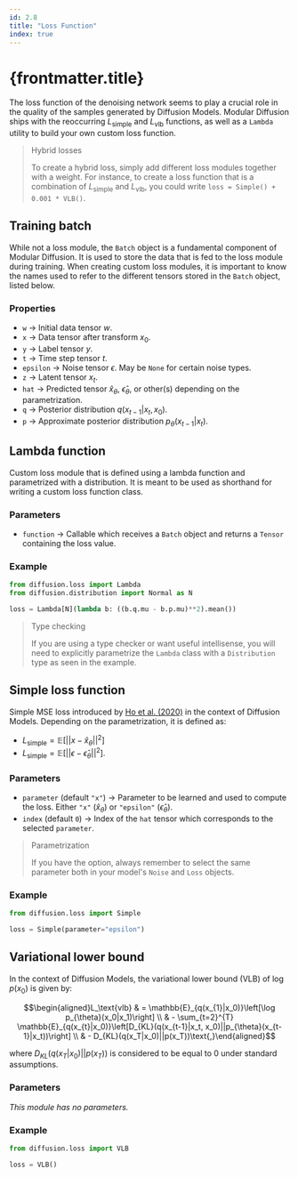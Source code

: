 ```yaml
---
id: 2.8
title: "Loss Function"
index: true
---
```


# {frontmatter.title}

The loss function of the denoising network seems to play a crucial role in the quality of the samples generated by Diffusion Models. Modular Diffusion ships with the reoccurring $L_\text{simple}$ and $L_\text{vlb}$ functions, as well as a `Lambda` utility to build your own custom loss function.

> Hybrid losses
>
> To create a hybrid loss, simply add different loss modules together with a weight. For instance, to create a loss function that is a combination of $L_\text{simple}$ and $L_\text{vlb}$, you could write `loss = Simple() + 0.001 * VLB()`.

## Training batch

While not a loss module, the `Batch` object is a fundamental component of Modular Diffusion. It is used to store the data that is fed to the loss module during training. When creating custom loss modules, it is important to know the names used to refer to the different tensors stored in the `Batch` object, listed below.

### Properties

- `w` -> Initial data tensor $w$.
- `x` -> Data tensor after transform $x_0$.
- `y` -> Label tensor $y$.
- `t` -> Time step tensor $t$.
- `epsilon` -> Noise tensor $\epsilon$. May be `None` for certain noise types.
- `z` -> Latent tensor $x_t$.
- `hat` -> Predicted tensor $\hat{x}_\theta$, $\hat{\epsilon}_\theta$, or other(s) depending on the parametrization.
- `q` -> Posterior distribution $q(x_{t-1}|x_t, x_0)$.
- `p` -> Approximate posterior distribution $p_\theta(x_{t-1} | x_t)$.

## Lambda function

Custom loss module that is defined using a lambda function and parametrized with a distribution. It is meant to be used as shorthand for writing a custom loss function class.

### Parameters

- `function` -> Callable which receives a `Batch` object and returns a `Tensor` containing the loss value.

### Example

```python
from diffusion.loss import Lambda
from diffusion.distribution import Normal as N

loss = Lambda[N](lambda b: ((b.q.mu - b.p.mu)**2).mean())
```

> Type checking
>
> If you are using a type checker or want useful intellisense, you will need to explicitly parametrize the `Lambda` class with a `Distribution` type as seen in the example.

## Simple loss function

Simple MSE loss introduced by [Ho et al. (2020)](https://arxiv.org/abs/2006.11239) in the context of Diffusion Models. Depending on the parametrization, it is defined as:

- $L_\text{simple}=\mathbb{E}\left[\lvert\lvert x-\hat{x}_\theta\rvert\rvert^2\right]$
- $L_\text{simple}=\mathbb{E}\left[\lvert\lvert\epsilon-\hat{\epsilon}_\theta\rvert\rvert^2\right]$.

### Parameters

- `parameter` (default `"x"`) -> Parameter to be learned and used to compute the loss. Either `"x"` ($\hat{x}_\theta$) or `"epsilon"` ($\hat{\epsilon}_\theta$).
- `index` (default `0`) -> Index of the `hat` tensor which corresponds to the selected `parameter`.

> Parametrization
>
> If you have the option, always remember to select the same parameter both in your model's `Noise` and `Loss` objects.

### Example

```python
from diffusion.loss import Simple

loss = Simple(parameter="epsilon")
```

## Variational lower bound

In the context of Diffusion Models, the variational lower bound (VLB) of $\log p(x_0)$ is given by:

$$\begin{aligned}L_\text{vlb} & = \mathbb{E}_{q(x_{1}|x_0)}\left[\log p_{\theta}(x_0|x_1)\right] \\ & - \sum_{t=2}^{T} \mathbb{E}_{q(x_{t}|x_0)}\left[D_{KL}(q(x_{t-1}|x_t, x_0)||p_{\theta}(x_{t-1}|x_t))\right] \\ & - D_{KL}(q(x_T|x_0)||p(x_T))\text{,}\end{aligned}$$

where $D_{KL}(q(x_T|x_0)||p(x_T))$ is considered to be equal to 0 under standard assumptions.

### Parameters

*This module has no parameters.*

### Example

```python
from diffusion.loss import VLB

loss = VLB()
```

